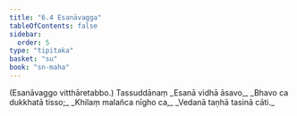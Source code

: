 ```yaml
---
title: "6.4 Esanāvagga"
tableOfContents: false
sidebar:
  order: 5
type: "tipitaka"
basket: "su"
book: "sn-maha"
---
```



<DynamicBreadcrumb />

<Paragraph number="1321" type="center" book="sn-maha">
(Esanāvaggo vitthāretabbo.)

</Paragraph>

<Paragraph number="1322" type="center" book="sn-maha">
Tassuddānaṃ


</Paragraph>

<Paragraph number="1323" type="verses" book="sn-maha">
_Esanā vidhā āsavo,_  
_Bhavo ca dukkhatā tisso;_  
_Khilaṃ malañca nīgho ca,_  
_Vedanā taṇhā tasinā cāti._
</Paragraph>